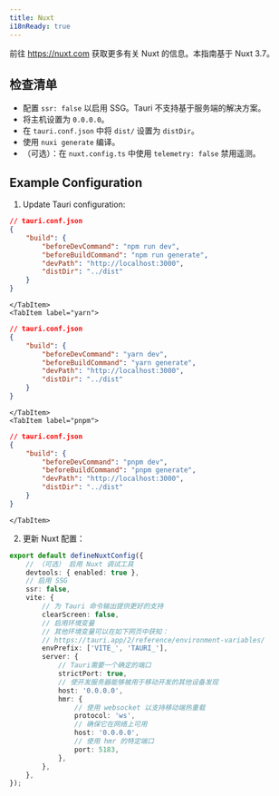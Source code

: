 ```yaml
---
title: Nuxt
i18nReady: true
---
```



前往 https://nuxt.com 获取更多有关 Nuxt 的信息。本指南基于 Nuxt 3.7。

## 检查清单

- 配置 `ssr: false` 以启用 SSG。Tauri 不支持基于服务端的解决方案。
- 将主机设置为 `0.0.0.0`。
- 在 `tauri.conf.json` 中将 `dist/` 设置为 `distDir`。
- 使用 `nuxi generate` 编译。
- （可选）：在 `nuxt.config.ts` 中使用 `telemetry: false` 禁用遥测。

## Example Configuration

1. Update Tauri configuration:

<Tabs>
    <TabItem label="npm">
    
```json
// tauri.conf.json
{
    "build": {
        "beforeDevCommand": "npm run dev",
        "beforeBuildCommand": "npm run generate",
        "devPath": "http://localhost:3000",
        "distDir": "../dist"
    }
}
```
    
    </TabItem>
    <TabItem label="yarn">
    
```json
// tauri.conf.json
{
    "build": {
        "beforeDevCommand": "yarn dev",
        "beforeBuildCommand": "yarn generate",
        "devPath": "http://localhost:3000",
        "distDir": "../dist"
    }
}
```
    
    </TabItem>
    <TabItem label="pnpm">
    
```json
// tauri.conf.json
{
    "build": {
        "beforeDevCommand": "pnpm dev",
        "beforeBuildCommand": "pnpm generate",
        "devPath": "http://localhost:3000",
        "distDir": "../dist"
    }
}
```
    
    </TabItem>
</Tabs>

2. 更新 Nuxt 配置：

```ts
export default defineNuxtConfig({
    // （可选） 启用 Nuxt 调试工具
    devtools: { enabled: true },
    // 启用 SSG
    ssr: false,
    vite: {
        // 为 Tauri 命令输出提供更好的支持
        clearScreen: false,
        // 启用环境变量
        // 其他环境变量可以在如下网页中获知：
        // https://tauri.app/2/reference/environment-variables/
        envPrefix: ['VITE_', 'TAURI_'],
        server: {
            // Tauri需要一个确定的端口
            strictPort: true,
            // 使开发服务器能够被用于移动开发的其他设备发现
            host: '0.0.0.0',
            hmr: {
                // 使用 websocket 以支持移动端热重载
                protocol: 'ws',
                // 确保它在网络上可用
                host: '0.0.0.0',
                // 使用 hmr 的特定端口
                port: 5183,
            },
        },
    },
});
```
